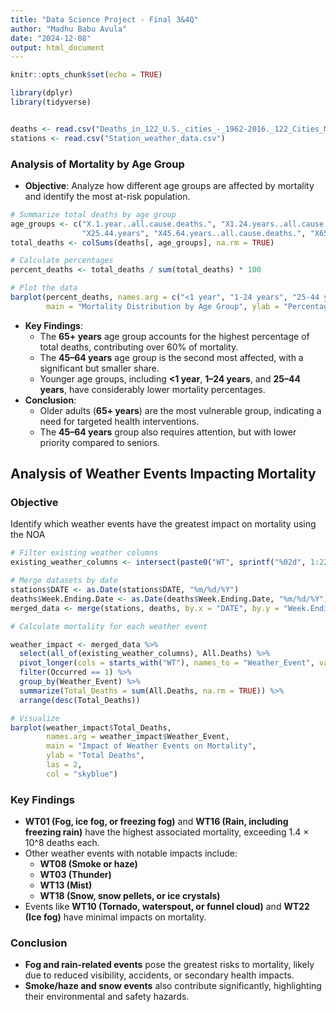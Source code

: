 ---
title: "Data Science Project - Final 3&4Q"
author: "Madhu Babu Avula"
date: "2024-12-08"
output: html_document
---

```{r setup, include=FALSE}
knitr::opts_chunk$set(echo = TRUE)
```






```{r}
library(dplyr)
library(tidyverse)


deaths <- read.csv("Deaths_in_122_U.S._cities_-_1962-2016._122_Cities_Mortality_Reporting_System_20241019.csv")
stations <- read.csv("Station_weather_data.csv")

```


### Analysis of Mortality by Age Group

- **Objective**: Analyze how different age groups are affected by mortality and identify the most at-risk population.


```{r}

# Summarize total deaths by age group
age_groups <- c("X.1.year..all.cause.deaths.", "X1.24.years..all.cause.deaths.",
                "X25.44.years", "X45.64.years..all.cause.deaths.", "X65..years..all.cause.deaths.")
total_deaths <- colSums(deaths[, age_groups], na.rm = TRUE)

# Calculate percentages
percent_deaths <- total_deaths / sum(total_deaths) * 100

# Plot the data
barplot(percent_deaths, names.arg = c("<1 year", "1-24 years", "25-44 years", "45-64 years", "65+ years"),
        main = "Mortality Distribution by Age Group", ylab = "Percentage of Total Deaths", col = "lightblue")

```



  
- **Key Findings**:
  - The **65+ years** age group accounts for the highest percentage of total deaths, contributing over 60% of mortality.
  - The **45–64 years** age group is the second most affected, with a significant but smaller share.
  - Younger age groups, including **<1 year**, **1–24 years**, and **25–44 years**, have considerably lower mortality percentages.

- **Conclusion**:
  - Older adults (**65+ years**) are the most vulnerable group, indicating a need for targeted health interventions.
  - The **45–64 years** group also requires attention, but with lower priority compared to seniors.




## Analysis of Weather Events Impacting Mortality

### Objective
Identify which weather events have the greatest impact on mortality using the NOA

```{r}


# Filter existing weather columns
existing_weather_columns <- intersect(paste0("WT", sprintf("%02d", 1:22)), colnames(stations))

# Merge datasets by date
stations$DATE <- as.Date(stations$DATE, "%m/%d/%Y")
deaths$Week.Ending.Date <- as.Date(deaths$Week.Ending.Date, "%m/%d/%Y")
merged_data <- merge(stations, deaths, by.x = "DATE", by.y = "Week.Ending.Date")

# Calculate mortality for each weather event

weather_impact <- merged_data %>%
  select(all_of(existing_weather_columns), All.Deaths) %>%
  pivot_longer(cols = starts_with("WT"), names_to = "Weather_Event", values_to = "Occurred") %>%
  filter(Occurred == 1) %>%
  group_by(Weather_Event) %>%
  summarize(Total_Deaths = sum(All.Deaths, na.rm = TRUE)) %>%
  arrange(desc(Total_Deaths))

# Visualize
barplot(weather_impact$Total_Deaths, 
        names.arg = weather_impact$Weather_Event,
        main = "Impact of Weather Events on Mortality",
        ylab = "Total Deaths", 
        las = 2,
        col = "skyblue")


```




### Key Findings
- **WT01 (Fog, ice fog, or freezing fog)** and **WT16 (Rain, including freezing rain)** have the highest associated mortality, exceeding 1.4 × 10^8 deaths each.
- Other weather events with notable impacts include:
  - **WT08 (Smoke or haze)**
  - **WT03 (Thunder)**
  - **WT13 (Mist)**
  - **WT18 (Snow, snow pellets, or ice crystals)**
- Events like **WT10 (Tornado, waterspout, or funnel cloud)** and **WT22 (Ice fog)** have minimal impacts on mortality.

### Conclusion
- **Fog and rain-related events** pose the greatest risks to mortality, likely due to reduced visibility, accidents, or secondary health impacts.
- **Smoke/haze and snow events** also contribute significantly, highlighting their environmental and safety hazards.

